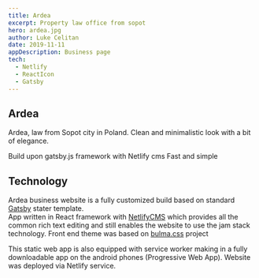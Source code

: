 ```yaml
---
title: Ardea
excerpt: Property law office from sopot 
hero: ardea.jpg
author: Luke Celitan
date: 2019-11-11
appDescription: Business page
tech:
  - Netlify
  - ReactIcon
  - Gatsby
---
```



## Ardea

Ardea, law from Sopot city in Poland.
Clean and minimalistic look with a bit of elegance. 

Build upon gatsby.js framework with Netlify cms
Fast and simple



## Technology

Ardea business website is a fully customized build based on standard [Gatsby](https://www.gatsbyjs.org/) stater template.   
App written in React framework with [NetlifyCMS](https://www.netlifycms.org/) which provides all the common rich text editing and still enables the website to use the 
jam stack technology. Front end theme was based on [bulma.css](https://bulma.io/) project

This static web app is also equipped with service worker making in a fully downloadable app on the 
android phones (Progressive Web App). Website was deployed via Netlify service. 

